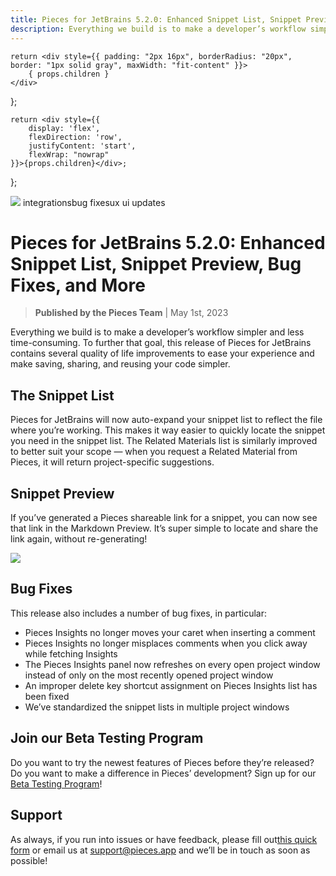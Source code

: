 ```yaml
---
title: Pieces for JetBrains 5.2.0: Enhanced Snippet List, Snippet Preview, Bug Fixes, and More
description: Everything we build is to make a developer’s workflow simpler and less time-consuming. To further that goal, this release of Pieces for JetBrains contains several quality of life improvements to ease your experience and make saving, sharing, and reusing your code simpler.
---
```


    return <div style={{ padding: "2px 16px", borderRadius: "20px", border: "1px solid gray", maxWidth: "fit-content" }}>
        { props.children }
    </div>
};

    return <div style={{
        display: 'flex',
        flexDirection: 'row',
        justifyContent: 'start',
        flexWrap: "nowrap"
    }}>{props.children}</div>;
};

<link rel="canonical" href="https://code.pieces.app/updates/pieces-jetbrains-snippet-preview-list" />

![](https://uploads-ssl.webflow.com/6143afec68f555387049efb3/643857959a416543cdfb083a_jetbrains-520_508e9b051078e1819b714f7448b19afd_2000.jpeg)
<GridFlexRow><Tag>integrations</Tag><Tag>bug fixes</Tag><Tag>ux ui updates</Tag></GridFlexRow>

# Pieces for JetBrains 5.2.0: Enhanced Snippet List, Snippet Preview, Bug Fixes, and More
> **Published by the Pieces Team** | May 1st, 2023

Everything we build is to make a developer’s workflow simpler and less time-consuming. To further that goal, this release of Pieces for JetBrains contains several quality of life improvements to ease your experience and make saving, sharing, and reusing your code simpler.

## The Snippet List

Pieces for JetBrains will now auto-expand your snippet list to reflect the file where you’re working. This makes it way easier to quickly locate the snippet you need in the snippet list.
The Related Materials list is similarly improved to better suit your scope — when you request a Related Material from Pieces, it will return project-specific suggestions.

## Snippet Preview

If you’ve generated a Pieces shareable link for a snippet, you can now see that link in the Markdown Preview. It’s super simple to locate and share the link again, without re-generating!

![](https://uploads-ssl.webflow.com/6143afec68f555387049efb3/643857969a41658fbafb083b_screenshot-2023-04-13-at-30752-pm_32357d204d33d4bb24266768c2cd417e_800.jpeg)

## Bug Fixes
This release also includes a number of bug fixes, in particular:
- Pieces Insights no longer moves your caret when inserting a comment
- Pieces Insights no longer misplaces comments when you click away while fetching Insights
- The Pieces Insights panel now refreshes on every open project window instead of only on the most recently opened project window
- An improper delete key shortcut assignment on Pieces Insights list has been fixed
- We’ve standardized the snippet lists in multiple project windows

## Join our Beta Testing Program
Do you want to try the newest features of Pieces before they’re released? Do you want to make a difference in Pieces’ development? Sign up for our <a href="https://getpieces.typeform.com/to/XGGlUqEI" target="_blank" rel="noopener noreferrer">Beta Testing Program</a>!

## Support
As always, if you run into issues or have feedback, please fill out<a href="https://getpieces.typeform.com/to/mCjBSIjF" target="_blank" rel="noopener noreferrer">this quick form</a> or email us at <a href="mailto:support@pieces.app" target="_blank" rel="noopener noreferrer">support@pieces.app</a> and we’ll be in touch as soon as possible!
